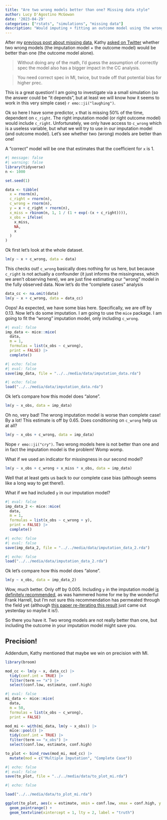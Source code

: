 ```yaml
---
title: "Are two wrong models better than one? Missing data style"
author: Lucy D'Agostino McGowan
date: '2023-04-29'
categories: ["rstats", "simulations", "missing data"]
description: "Would imputing + fitting an outcome model using the wrong variables be better than just fitting the wrong outcome model? Let's investigate!"
---
```


After my [previous post about missing data](https://livefreeordichotomize.com/posts/2023-04-28-imputation-might-be-silly/), Kathy [asked on Twitter](https://twitter.com/CausalKathy/status/1652138888100470785?s=20) whether two wrong models (the imputation model + the outcome model) would be better than one (the outcome model alone).

> Without doing any of the math, I'd guess the assumption of correctly spec the model also has a bigger impact in the CC analysis.

> You need correct spec in MI, twice, but trade off that potential bias for higher prec.

This is a great question! I am going to investigate via a small simulation (so the answer could be "it depends", but at least we will know how it seems to work in this very simple case) `r emo::ji("laughing")`.

Ok so here I have some predictor, `x` that is missing 50% of the time, dependent on `c_right`. The right imputation model (or right outcome model) would include `c_right`. Unfortunately, we only have access to `c_wrong` which is a useless variable, but what we will try to use in our imputation model (and outcome model). Let's see whether two (wrong) models are better than one!

A "correct" model will be one that estimates that the coefficient for `x` is 1. 

```r
#| message: false
#| warning: false
library(tidyverse)
n <- 1000

set.seed(1)

data <- tibble(
  x = rnorm(n),
  c_right = rnorm(n),
  c_wrong = rnorm(n),
  y = x + c_right + rnorm(n),
  x_miss = rbinom(n, 1, 1 / (1 + exp(-(x + c_right)))),
  x_obs = ifelse(
    x_miss,
    NA,
    x
  )
)
```

Ok first let's look at the whole dataset.

```r
lm(y ~ x + c_wrong, data = data)
```

This checks out! `c_wrong` basically does nothing for us here, but because `c_right` is not actually a confounder (it just informs the missingness, which we aren't observing here), we are just fine estimating our "wrong" model in the fully observed data. Now let's do the "complete cases" analysis

```r
data_cc <- na.omit(data)
lm(y ~ x + c_wrong, data = data_cc)
```
Oops! As expected, we have some bias here. Specifically, we are off by 0.13. Now let's do some imputation. I am going to use the `mice` package. I am going to fit the "wrong" imputation model, only including `c_wrong`. 


```r
#| eval: false
imp_data <- mice::mice(
  data, 
  m = 1, 
  formulas = list(x_obs ~ c_wrong),
  print = FALSE) |>
  complete()
```

```r
#| echo: false
#| eval: false
save(imp_data, file = "../../media/data/imputation_data.rda")
```

```r
#| echo: false
load("../../media/data/imputation_data.rda")
```


Ok let's compare how this model does "alone".
```r
lm(y ~ x_obs, data = imp_data)
```

Oh no, very bad! The wrong imputation model is worse than complete case! By a lot! This estimate is off by 0.65. Does conditioning on `c_wrong` help us at all?

```r
lm(y ~ x_obs + c_wrong, data = imp_data)
```

Nope `r emo::ji("cry")`. Two wrong models here is not better than one and in fact the imputation model is the problem! Womp womp. 

What if we used an indicator for missingness in our second model?

```r
lm(y ~ x_obs + c_wrong + x_miss * x_obs, data = imp_data)
```

Well that at least gets us back to our complete case bias (although seems like a long way to get there!).

What if we had included `y` in our imputation model?

```r
#| eval: false
imp_data_2 <- mice::mice(
  data, 
  m = 1, 
  formulas = list(x_obs ~ c_wrong + y),
  print = FALSE) |>
  complete()
```

```r
#| echo: false
#| eval: false
save(imp_data_2, file = "../../media/data/imputation_data_2.rda")
```

```r
#| echo: false
load("../../media/data/imputation_data_2.rda")
```


Ok let's compare how this model does "alone".

```r
lm(y ~ x_obs, data = imp_data_2)
```

Wow, much better. Only off by 0.005. Including `y` in the imputation model [is definitely recommended](https://pubmed.ncbi.nlm.nih.gov/16980150/), as was hammered home for me by the wonderful Frank Harrell, but I'm not sure this recommendation has permeated through the field yet (although [this paper re-iterating this result](https://journals.sagepub.com/doi/10.1177/09622802231165001) just came out yesterday so maybe it is!).

So there you have it. Two wrong models are not really better than one, but including the outcome in your imputation model might save you. 

## Precision!

Addendum, Kathy mentioned that maybe we win on precision with MI. 

```r
library(broom)

mod_cc <- lm(y ~ x, data_cc) |> 
  tidy(conf.int = TRUE) |>
  filter(term == "x") |>
  select(conf.low, estimate, conf.high)
```


```r
#| eval: false
mi_data <- mice::mice(
  data, 
  m = 50, 
  formulas = list(x_obs ~ c_wrong),
  print = FALSE)

mod_mi <- with(mi_data, lm(y ~ x_obs)) |>
  mice::pool() |>
  tidy(conf.int = TRUE) |>
  filter(term == "x_obs") |>
  select(conf.low, estimate, conf.high)

to_plot <- bind_rows(mod_mi, mod_cc) |>
  mutate(mod = c("Multiple Imputation", "Complete Case"))
```

```r
#| echo: false
#| eval: false
save(to_plot, file = "../../media/data/to_plot_mi.rda")
```

```r
#| echo: false

load("../../media/data/to_plot_mi.rda")
```


```r
ggplot(to_plot, aes(x = estimate, xmin = conf.low, xmax = conf.high, y = mod)) +
  geom_pointrange() + 
  geom_textvline(xintercept = 1, lty = 2, label = "truth")
```

